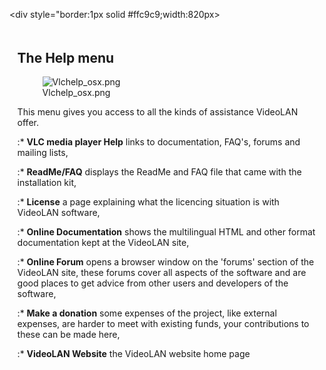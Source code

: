 <div style="border:1px solid #ffc9c9;width:820px>
{{vlc_MacOS_toc}}
<div style="padding: .4em .9em .9em">

== The Help menu ==

[[File:Vlchelp_osx.png]]

This menu gives you access to all the kinds of assistance VideoLAN offer.

:* '''VLC media player Help''' links to documentation, FAQ's, forums and mailing lists,
:* '''ReadMe/FAQ''' displays the ReadMe and FAQ file that came with the installation kit,
:* '''License''' a page explaining what the licencing situation is with VideoLAN software,
:* '''Online Documentation''' shows the multilingual HTML and other format documentation kept at the VideoLAN site,
:* '''Online Forum''' opens a browser window on the 'forums' section of the VideoLAN site, these forums cover all aspects of the software and are good places to get advice from other users and developers of the software,
:* '''Make a donation''' some expenses of the project, like external expenses, are harder to meet with existing funds, your contributions to these can be made here,
:* '''VideoLAN Website''' the VideoLAN website home page